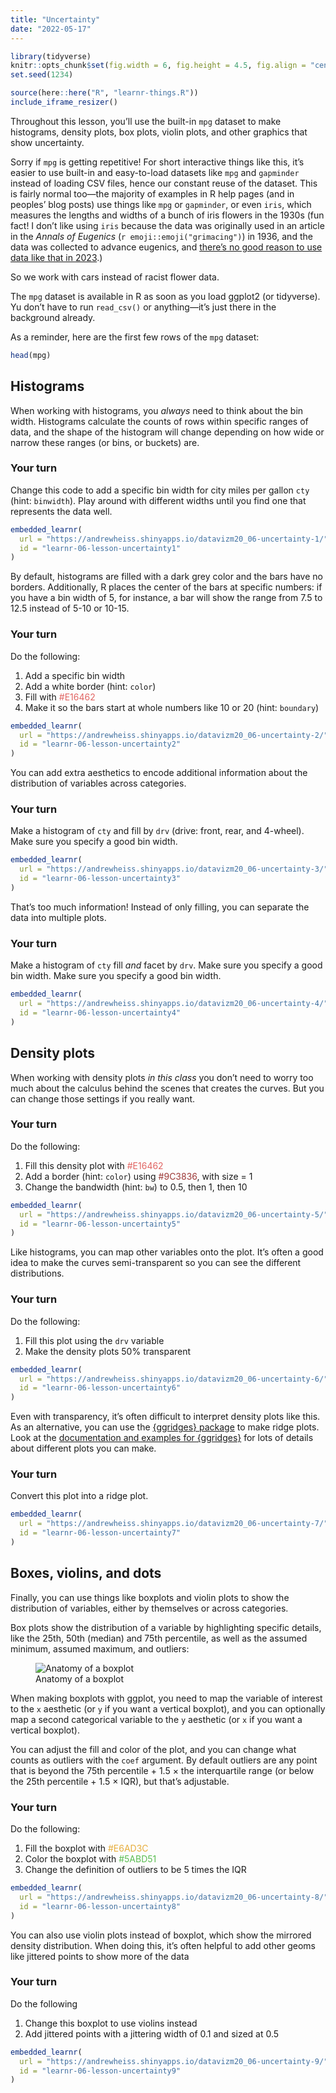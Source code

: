 ```yaml
---
title: "Uncertainty"
date: "2022-05-17"
---
```


```r
library(tidyverse)
knitr::opts_chunk$set(fig.width = 6, fig.height = 4.5, fig.align = "center", collapse = TRUE)
set.seed(1234)
```

```r
source(here::here("R", "learnr-things.R"))
include_iframe_resizer()
```

Throughout this lesson, you'll use the built-in `mpg` dataset to make histograms, density plots, box plots, violin plots, and other graphics that show uncertainty. 

Sorry if `mpg` is getting repetitive! For short interactive things like this, it's easier to use built-in and easy-to-load datasets like `mpg` and `gapminder` instead of loading CSV files, hence our constant reuse of the dataset. This is fairly normal too—the majority of examples in R help pages (and in peoples' blog posts) use things like `mpg` or `gapminder`, or even `iris`, which measures the lengths and widths of a bunch of iris flowers in the 1930s (fun fact! I don't like using `iris` because the data was originally used in an article in the *Annals of Eugenics* (`r emoji::emoji("grimacing")`) in 1936, and the data was collected to advance eugenics, and [there's no good reason to use data like that in 2023](https://armchairecology.blog/iris-dataset/).) 

So we work with cars instead of racist flower data.

The `mpg` dataset is available in R as soon as you load ggplot2 (or tidyverse). Yu don't have to run `read_csv()` or anything—it's just there in the background already.

As a reminder, here are the first few rows of the `mpg` dataset:

```r
head(mpg)
```


## Histograms

When working with histograms, you *always* need to think about the bin width. Histograms calculate the counts of rows within specific ranges of data, and the shape of the histogram will change depending on how wide or narrow these ranges (or bins, or buckets) are.

::: {.callout-important}
### Your turn

Change this code to add a specific bin width for city miles per gallon `cty` (hint: `binwidth`). Play around with different widths until you find one that represents the data well.

:::

```r
embedded_learnr(
  url = "https://andrewheiss.shinyapps.io/datavizm20_06-uncertainty-1/",
  id = "learnr-06-lesson-uncertainty1"
)
```

By default, histograms are filled with a dark grey color and the bars have no borders. Additionally, R places the center of the bars at specific numbers: if you have a bin width of 5, for instance, a bar will show the range from 7.5 to 12.5 instead of 5-10 or 10-15.

::: {.callout-important}
### Your turn

Do the following:

1. Add a specific bin width
2. Add a white border (hint: `color`)
3. Fill with <span style="color: #E16462">#E16462</span>
4. Make it so the bars start at whole numbers like 10 or 20 (hint: `boundary`)

:::

```r
embedded_learnr(
  url = "https://andrewheiss.shinyapps.io/datavizm20_06-uncertainty-2/",
  id = "learnr-06-lesson-uncertainty2"
)
```

You can add extra aesthetics to encode additional information about the distribution of variables across categories. 

::: {.callout-important}
### Your turn

Make a histogram of `cty` and fill by `drv` (drive: front, rear, and 4-wheel). Make sure you specify a good bin width.

:::

```r
embedded_learnr(
  url = "https://andrewheiss.shinyapps.io/datavizm20_06-uncertainty-3/",
  id = "learnr-06-lesson-uncertainty3"
)
```

That's too much information! Instead of only filling, you can separate the data into multiple plots.

::: {.callout-important}
### Your turn

Make a histogram of `cty` fill *and* facet by `drv`. Make sure you specify a good bin width. Make sure you specify a good bin width.

:::

```r
embedded_learnr(
  url = "https://andrewheiss.shinyapps.io/datavizm20_06-uncertainty-4/",
  id = "learnr-06-lesson-uncertainty4"
)
```

## Density plots

When working with density plots *in this class* you don't need to worry too much about the calculus behind the scenes that creates the curves. But you can change those settings if you really want.

::: {.callout-important}
### Your turn

Do the following:

1. Fill this density plot with <span style="color: #E16462">#E16462</span>
2. Add a border (hint: `color`) using <span style="color: #9C3836">#9C3836</span>, with size = 1
3. Change the bandwidth (hint: `bw`) to 0.5, then 1, then 10

:::

```r
embedded_learnr(
  url = "https://andrewheiss.shinyapps.io/datavizm20_06-uncertainty-5/",
  id = "learnr-06-lesson-uncertainty5"
)
```

Like histograms, you can map other variables onto the plot. It's often a good idea to make the curves semi-transparent so you can see the different distributions.

::: {.callout-important}
### Your turn

Do the following:

1. Fill this plot using the `drv` variable
2. Make the density plots 50% transparent

:::

```r
embedded_learnr(
  url = "https://andrewheiss.shinyapps.io/datavizm20_06-uncertainty-6/",
  id = "learnr-06-lesson-uncertainty6"
)
```

Even with transparency, it's often difficult to interpret density plots like this. As an alternative, you can use the [{ggridges} package](https://cran.r-project.org/web/packages/ggridges/vignettes/introduction.html) to make ridge plots. Look at the [documentation and examples for {ggridges}](https://cran.r-project.org/web/packages/ggridges/vignettes/introduction.html) for lots of details about different plots you can make.

::: {.callout-important}
### Your turn

Convert this plot into a ridge plot.

:::

```r
embedded_learnr(
  url = "https://andrewheiss.shinyapps.io/datavizm20_06-uncertainty-7/",
  id = "learnr-06-lesson-uncertainty7"
)
```

## Boxes, violins, and dots

Finally, you can use things like boxplots and violin plots to show the distribution of variables, either by themselves or across categories.

Box plots show the distribution of a variable by highlighting specific details, like the 25th, 50th (median) and 75th percentile, as well as the assumed minimum, assumed maximum, and outliers:

![Anatomy of a boxplot](/slides/06-slides_files/figure-html/boxplot-explanation-1.png)

When making boxplots with ggplot, you need to map the variable of interest to the `x` aesthetic (or `y` if you want a vertical boxplot), and you can optionally map a second categorical variable to the `y` aesthetic (or `x` if you want a vertical boxplot).

You can adjust the fill and color of the plot, and you can change what counts as outliers with the `coef` argument. By default outliers are any point that is beyond the 75th percentile + 1.5 × the interquartile range (or below the 25th percentile + 1.5 × IQR), but that's adjustable.

::: {.callout-important}
### Your turn

Do the following:

1. Fill the boxplot with <span style="color: #E6AD3C">#E6AD3C</span>
2. Color the boxplot with <span style="color: #5ABD51">#5ABD51</span>
3. Change the definition of outliers to be 5 times the IQR

:::

```r
embedded_learnr(
  url = "https://andrewheiss.shinyapps.io/datavizm20_06-uncertainty-8/",
  id = "learnr-06-lesson-uncertainty8"
)
```

You can also use violin plots instead of boxplot, which show the mirrored density distribution. When doing this, it's often helpful to add other geoms like jittered points to show more of the data

::: {.callout-important}
### Your turn

Do the following

1. Change this boxplot to use violins instead
2. Add jittered points with a jittering width of 0.1 and sized at 0.5

:::

```r
embedded_learnr(
  url = "https://andrewheiss.shinyapps.io/datavizm20_06-uncertainty-9/",
  id = "learnr-06-lesson-uncertainty9"
)
```
